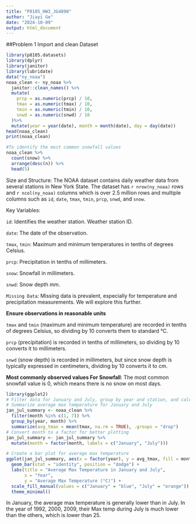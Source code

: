 ```yaml
---
title: "P8105_HW3_JG4890"
author: "Jiayi Ge"
date: "2024-10-09"
output: html_document
---
```

##Problem 1
Import and clean Dataset
```r
library(p8105.datasets)
library(dplyr)
library(janitor)
library(lubridate)
data("ny_noaa")
noaa_clean <- ny_noaa %>%
  janitor::clean_names() %>%
  mutate(
    prcp = as.numeric(prcp) / 10, 
    tmax = as.numeric(tmax) / 10, 
    tmin = as.numeric(tmin) / 10,
    snwd = as.numeric(snwd) / 10
  )%>%
  mutate(year = year(date), month = month(date), day = day(date))
head(noaa_clean)
print(noaa_clean)

#To identify the most common snowfall values
noaa_clean %>%
  count(snow) %>%
  arrange(desc(n)) %>%
  head(5)

```
Size and Structure: The NOAA dataset contains daily weather data from several stations in New York State. The dataset has `r nrow(ny_noaa)` rows and `r ncol(ny_noaa)` columns which is over 2.5 million rows and multiple columns such as `id`, `date`, `tmax`, `tmin`, `prcp`, `snwd`, and `snow`.

Key Variables:

`id`: Identifies the weather station. Weather station ID.

`date`: The date of the observation.

`tmax`, `tmin`: Maximum and minimum temperatures in tenths of degrees Celsius.

`prcp`: Precipitation in tenths of millimeters.

`snow`: Snowfall in millimeters.

`snwd`: Snow depth mm.

`Missing Data`: Missing data is prevalent, especially for temperature and precipitation measurements. We will explore this further.

**Ensure observations in reasonable units**

`tmax` and `tmin` (maximum and minimum temperature) are recorded in tenths of degrees Celsius, so dividing by 10 converts them to standard °C.

`prcp` (precipitation) is recorded in tenths of millimeters, so dividing by 10 converts it to millimeters.

`snwd` (snow depth) is recorded in millimeters, but since snow depth is typically expressed in centimeters, dividing by 10 converts it to cm.

**Most commonly observed values For Snowfall**: The most common snowfall value is 0, which means there is no snow on most days.

```r
library(ggplot2)
# Filter data for January and July, group by year and station, and calculate average tmax
# Summarize average max temperature for January and July
jan_jul_summary <- noaa_clean %>%
  filter(month %in% c(1, 7)) %>%
  group_by(year, month) %>%
  summarize(avg_tmax = mean(tmax, na.rm = TRUE), .groups = "drop")
# Convert month to a factor for better plotting
jan_jul_summary <- jan_jul_summary %>%
  mutate(month = factor(month, labels = c("January", "July")))

# Create a bar plot for average max temperature
ggplot(jan_jul_summary, aes(x = factor(year), y = avg_tmax, fill = month)) +
  geom_bar(stat = "identity", position = "dodge") +
  labs(title = "Average Max Temperature in January and July",
       x = "Year",
       y = "Average Max Temperature (°C)") +
  scale_fill_manual(values = c("January" = "blue", "July" = "orange")) +
  theme_minimal()

```
In January, the average max temperature is generally lower than in July.
In the year of 1992, 2000, 2009, their Max temp during July is much lower than the others, which is lower than 25.

